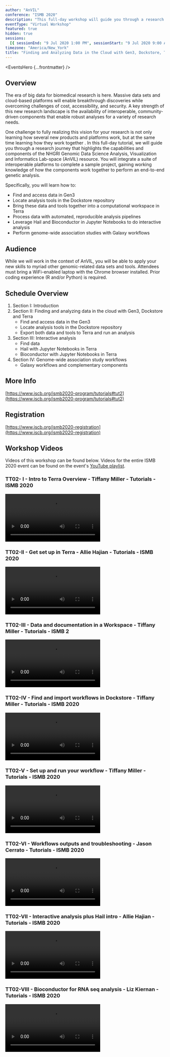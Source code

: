 ```yaml
---
author: "AnVIL"
conference: "ISMB 2020"
description: "This full-day workshop will guide you through a research journey that highlights the capabilities and components of the NHGRI Genomic Data Science Analysis, Visualization and Informatics Lab-space (AnVIL) resource."
eventType: "Virtual Workshop"
featured: true
hidden: true
sessions:
  [{ sessionEnd: "9 Jul 2020 1:00 PM", sessionStart: "9 Jul 2020 9:00 AM" }]
timezone: "America/New_York"
title: "Finding and Analyzing Data in the Cloud with Gen3, Dockstore, Terra, and Galaxy"
---
```


<EventsHero {...frontmatter} />

## Overview

The era of big data for biomedical research is here. Massive data sets and cloud-based platforms will enable breakthrough discoveries while overcoming challenges of cost, accessibility, and security. A key strength of this new research landscape is the availability of interoperable, community-driven components that enable robust analyses for a variety of research needs.

One challenge to fully realizing this vision for your research is not only learning how several new products and platforms work, but at the same time learning how they work together . In this full-day tutorial, we will guide you through a research journey that highlights the capabilities and components of the NHGRI Genomic Data Science Analysis, Visualization and Informatics Lab-space (AnVIL) resource. You will integrate a suite of interoperable platforms to complete a sample project, gaining working knowledge of how the components work together to perform an end-to-end genetic analysis.

Specifically, you will learn how to:

- Find and access data in Gen3
- Locate analysis tools in the Dockstore repository
- Bring these data and tools together into a computational workspace in Terra
- Process data with automated, reproducible analysis pipelines
- Leverage Hail and Bioconductor in Jupyter Notebooks to do interactive analysis
- Perform genome-wide association studies with Galaxy workflows

## Audience

While we will work in the context of AnVIL, you will be able to apply your new skills to myriad other genomic-related data sets and tools. Attendees must bring a WiFi-enabled laptop with the Chrome browser installed. Prior coding experience (R and/or Python) is required.

## Schedule Overview

1. Section I: Introduction
1. Section II: Finding and analyzing data in the cloud with Gen3, Dockstore and Terra
   - Find and access data in the Gen3
   - Locate analysis tools in the Dockstore repository
   - Export both data and tools to Terra and run an analysis
1. Section III: Interactive analysis
   - Find data
   - Hail with Jupyter Notebooks in Terra
   - Bioconductor with Jupyter Notebooks in Terra
1. Section IV: Genome-wide association study workflows
   - Galaxy workflows and complementary components

## More Info

[https://www.iscb.org/ismb2020-program/tutorials#tut2](https://www.iscb.org/ismb2020-program/tutorials#tut2)

## Registration

[https://www.iscb.org/ismb2020-registration](https://www.iscb.org/ismb2020-registration)

## Workshop Videos

Videos of this workshop can be found below. Videos for the entire ISMB 2020 event can be found on the event's [YouTube playlist](https://www.youtube.com/playlist?list=PLmX8XnLr6zeHDOOwyoxrI-mMRTVnj3Btu).

### TT02- I - Intro to Terra Overview - Tiffany Miller - Tutorials - ISMB 2020

<Video
  src="https://www.youtube.com/embed/pDXU0E5peY0"
  title="TT02- I - Intro to Terra Overview - Tiffany Miller - Tutorials - ISMB 2020"
/>

### TT02-II - Get set up in Terra - Allie Hajian - Tutorials - ISMB 2020

<Video
  src="https://www.youtube.com/embed/l7iN_kx7O_Q"
  title="TT02-II - Get set up in Terra - Allie Hajian - Tutorials - ISMB 2020"
/>

### TT02-III - Data and documentation in a Workspace - Tiffany Miller - Tutorials - ISMB 2

<Video
  src="https://www.youtube.com/embed/ICMoaHGG0Xk"
  title="TT02-III - Data and documentation in a Workspace - Tiffany Miller - Tutorials - ISMB 2020"
/>

### TT02-IV - Find and import workflows in Dockstore - Tiffany Miller - Tutorials - ISMB 2020

<Video
  src="https://www.youtube.com/embed/1K5TYtYR-9s"
  title="TT02-IV - Find and import workflows in Dockstore - Tiffany Miller - Tutorials - ISMB 2020"
/>

### TT02-V - Set up and run your workflow - Tiffany Miller - Tutorials - ISMB 2020

<Video
  src="https://www.youtube.com/embed/dsjWZGYfCp8"
  title="TT02-V - Set up and run your workflow - Tiffany Miller - Tutorials - ISMB 2020"
/>

### TT02-VI - Workflows outputs and troubleshooting - Jason Cerrato - Tutorials - ISMB 2020

<Video
  src="https://www.youtube.com/embed/GjNK_9bQVYQ"
  title="TT02-VI - Workflows outputs and troubleshooting - Jason Cerrato - Tutorials - ISMB 2020"
/>

### TT02-VII - Interactive analysis plus Hail intro - Allie Hajian - Tutorials - ISMB 2020

<Video
  src="https://www.youtube.com/embed/uCiffYZMQJg"
  title="TT02-VII - Interactive analysis plus Hail intro - Allie Hajian - Tutorials - ISMB 2020"
/>

### TT02-VIII - Bioconductor for RNA seq analysis - Liz Kiernan - Tutorials - ISMB 2020

<Video
  src="https://www.youtube.com/embed/uu89DvjKJ8o"
  title="TT02-VIII - Bioconductor for RNA seq analysis - Liz Kiernan - Tutorials - ISMB 2020"
/>
